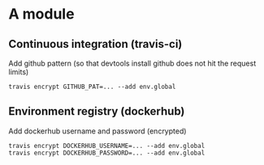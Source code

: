 # A module

## Continuous integration (travis-ci)
Add github pattern (so that devtools install github does not hit the request limits)

```
travis encrypt GITHUB_PAT=... --add env.global
```

## Environment registry (dockerhub)

Add dockerhub username and password (encrypted)

```
travis encrypt DOCKERHUB_USERNAME=... --add env.global
travis encrypt DOCKERHUB_PASSWORD=... --add env.global
```